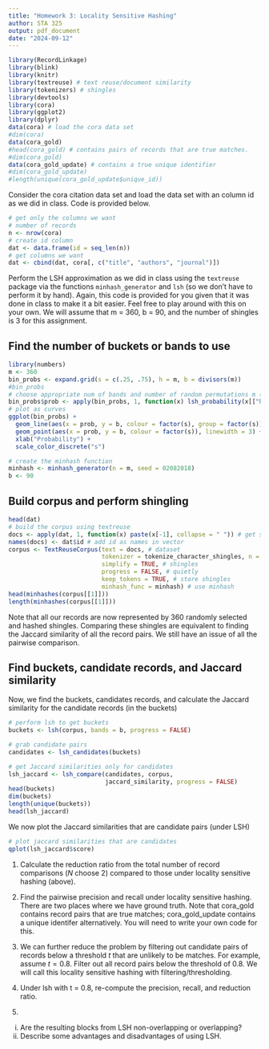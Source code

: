 ```yaml
---
title: "Homework 3: Locality Sensitive Hashing"
author: STA 325
output: pdf_document
date: "2024-09-12"
---
```


```r
library(RecordLinkage)
library(blink)
library(knitr)
library(textreuse) # text reuse/document similarity
library(tokenizers) # shingles
library(devtools)
library(cora)
library(ggplot2)
library(dplyr)
data(cora) # load the cora data set
#dim(cora)
data(cora_gold) 
#head(cora_gold) # contains pairs of records that are true matches.
#dim(cora_gold)
data(cora_gold_update) # contains a true unique identifier 
#dim(cora_gold_update) 
#length(unique(cora_gold_update$unique_id)) 
```



Consider the cora citation data set and load the data set with an column id as we did in class. Code is provided below. 

```r
# get only the columns we want
# number of records
n <- nrow(cora)
# create id column
dat <- data.frame(id = seq_len(n))  
# get columns we want
dat <- cbind(dat, cora[, c("title", "authors", "journal")]) 
```


Perform the LSH approximation as we did in class using the `textreuse` package via the functions `minhash_generator` and `lsh` (so we don't have to perform it by hand). Again, this code is provided for you given that it was done in class to make it a bit easier. Feel free to play around with this on your own. We will assume that m = 360, b = 90, and the number of shingles is 3 for this assignment. 

## Find the number of buckets or bands to use 

```r
library(numbers) 
m <- 360
bin_probs <- expand.grid(s = c(.25, .75), h = m, b = divisors(m))
#bin_probs
# choose appropriate num of bands and number of random permutations m (tuning parameters)
bin_probs$prob <- apply(bin_probs, 1, function(x) lsh_probability(x[["h"]], x[["b"]], x[["s"]]))
# plot as curves
ggplot(bin_probs) +
  geom_line(aes(x = prob, y = b, colour = factor(s), group = factor(s)), linewidth = 2) +
  geom_point(aes(x = prob, y = b, colour = factor(s)), linewidth = 3) +
  xlab("Probability") +
  scale_color_discrete("s")

# create the minhash function
minhash <- minhash_generator(n = m, seed = 02082018)
b <- 90
```

## Build corpus and perform shingling
```r
head(dat)
# build the corpus using textreuse
docs <- apply(dat, 1, function(x) paste(x[-1], collapse = " ")) # get strings
names(docs) <- dat$id # add id as names in vector
corpus <- TextReuseCorpus(text = docs, # dataset
                          tokenizer = tokenize_character_shingles, n = 3, 
                          simplify = TRUE, # shingles
                          progress = FALSE, # quietly
                          keep_tokens = TRUE, # store shingles
                          minhash_func = minhash) # use minhash
head(minhashes(corpus[[1]]))
length(minhashes(corpus[[1]]))
```

Note that all our records are now represented by 360 randomly selected and hashed shingles. Comparing these shingles are equivalent to finding the Jaccard similarity of all the record pairs. We still have an issue of all the pairwise comparison. 


## Find buckets, candidate records, and Jaccard similarity

Now, we find the buckets, candidates records, and calculate the Jaccard similarity for the candidate records (in the buckets)

```r

# perform lsh to get buckets
buckets <- lsh(corpus, bands = b, progress = FALSE)

# grab candidate pairs
candidates <- lsh_candidates(buckets)

# get Jaccard similarities only for candidates
lsh_jaccard <- lsh_compare(candidates, corpus, 
                           jaccard_similarity, progress = FALSE)
head(buckets)
dim(buckets)
length(unique(buckets))
head(lsh_jaccard)
```

We now plot the Jaccard similarities that are candidate pairs (under LSH)

```r
# plot jaccard similarities that are candidates
qplot(lsh_jaccard$score)
```

1. Calculate the reduction ratio from the total number of record comparisons ($N$ choose 2) compared to those under locality sensitive hashing (above). 

2. Find the pairwise precision and recall under locality sensitive hashing. There are two places where we have ground truth. Note that cora_gold contains record pairs that are true matches; cora_gold_update contains a unique identifer alternatively. You will need to write your own code for this. 

3. We can further reduce the problem by filtering out candidate pairs of records below a threshold $t$ that are unlikely to be matches. For example, assume $t = 0.8.$ Filter out all record pairs below the threshold of $0.8.$ We will call this locality sensitive hashing with filtering/thresholding. 

4. Under lsh with t = 0.8, re-compute the precision, recall, and reduction ratio. 

5. 

i. Are the resulting blocks from LSH non-overlapping or overlapping? 
ii. Describe some advantages and disadvantages of using LSH. 

